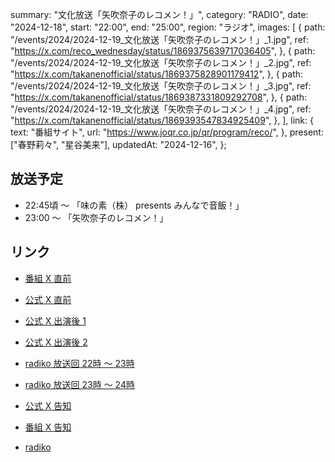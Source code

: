  summary: "文化放送「矢吹奈子のレコメン！」",
  category: "RADIO",
  date: "2024-12-18",
  start: "22:00",
  end: "25:00",
  region: "ラジオ",
  images: [
    {
      path: "/events/2024/2024-12-19_文化放送「矢吹奈子のレコメン！」_1.jpg",
      ref: "https://x.com/reco_wednesday/status/1869375639717036405",
    },
    {
      path: "/events/2024/2024-12-19_文化放送「矢吹奈子のレコメン！」_2.jpg",
      ref: "https://x.com/takanenofficial/status/1869375828901179412",
    },
    {
      path: "/events/2024/2024-12-19_文化放送「矢吹奈子のレコメン！」_3.jpg",
      ref: "https://x.com/takanenofficial/status/1869387331809292708",
    },
    {
      path: "/events/2024/2024-12-19_文化放送「矢吹奈子のレコメン！」_4.jpg",
      ref: "https://x.com/takanenofficial/status/1869393547834925409",
    },
  ],
  link: {
    text: "番組サイト",
    url: "https://www.joqr.co.jp/qr/program/reco/",
  },
  present: ["春野莉々", "星谷美来"],
  updatedAt: "2024-12-16",
};

## 放送予定

- 22:45頃 〜 「味の素（株） presents みんなで音飯！」
- 23:00 〜 「矢吹奈子のレコメン！」

## リンク

- [番組 X 直前](https://x.com/reco_wednesday/status/1869375639717036405)
- [公式 X 直前](https://x.com/takanenofficial/status/1869375828901179412)
- [公式 X 出演後 1](https://x.com/takanenofficial/status/1869387331809292708)
- [公式 X 出演後 2](https://x.com/takanenofficial/status/1869393547834925409)

- [radiko 放送回 22時 〜 23時](https://radiko.jp/share?sid=QRR&t=20241218220000)
- [radiko 放送回 23時 〜 24時](https://radiko.jp/share?sid=QRR&t=20241218230000)
- [公式 X 告知](https://x.com/takanenofficial/status/1868883826430070909)
- [番組 X 告知](https://x.com/reco_wednesday/status/1867564418705633480)
- [radiko](https://radiko.jp/#QRR)
